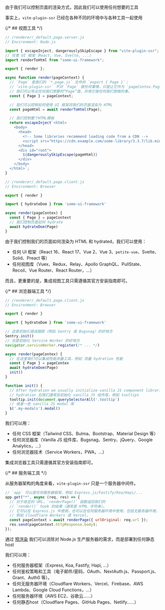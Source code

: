 由于我们可以控制页面的渲染方式，因此我们可以使用任何想要的工具

事实上，`vite-plugin-ssr` 已经在各种不同的环境中与各种工具一起使用

{/* ## 视图工具 */}

```js
// /renderer/_default.page.server.js
// Environment: Node.js

import { escapeInject, dangerouslySkipEscape } from "vite-plugin-ssr";
// 任意 UI 框架（React, Vue, Svelte, ...）
import renderToHtml from "some-ui-framework";

export { render };

async function render(pageContext) {
  // `Page` 是我们的 `*.page.js` 文件的 `export { Page }`；
  // `vite-plugin-ssr` 不对 `Page` 做任何事情，只是让它作为 `pageContex.Page` 可用；
  // 我们可以导出任何我们想要的“Page”值，并用它做任何我们想做的事。
  const { Page } = pageContext;

  // 我们可以控制如何使用 UI 框架将我们的页面渲染为 HTML
  const pageHtml = await renderToHtml(Page);

  // 我们控制整个HTML模板
  return escapeInject`<html>
    <body>
      <head>
        <!-- Some libraries recommend loading code from a CDN -->
        <script src="https://cdn.example.com/some-library/3.3.7/lib.min.js"></script>
      </head>
      <div id="root">
        ${dangerouslySkipEscape(pageHtml)}
      </div>
    </body>
  </html>`;
}
```

```js
// /renderer/_default.page.client.js
// Environment: Browser

export { render }

import { hydrateDom } from 'some-ui-framework'

async render(pageContex) {
  const { Page } = pageContext
  // 我们控制页面如何 hydrate
  await hydrateDom(Page)
}
```

由于我们控制我们的页面如何渲染为 HTML 和 hydrated，我们可以使用：

- 任何 UI 框架（React 16、React 17、Vue 2、Vue 3、`petite-vue`、Svelte、Solid、Preact 等）
- 任何视图库（Vuex、Redux、Relay、Apollo GraphQL、PullState、Recoil、Vue Router、React Router，...）

而且，更重要的是，集成视图工具只需遵循其官方安装指南即可。

{/* ## 浏览器端工具 */}

```js
// /renderer/_default.page.client.js
// Environment: Browser

export { render }

import { hydrateDom } from 'some-ui-framework'

// 这是初始化错误跟踪（例如 Sentry 或 Bugsnag）的好地方
Sentry.init()
// 也是初始化 Service Worker 的好地方
navigator.serviceWorker.register(/* ... */)

async render(pageContex) {
  // 在这里我们可以集成性能测量工具，例如 测量 hydration 性能
  const { Page } = pageContex
  await hydrateDom(Page)
  init()
}

function init() {
  // After hydration we usually initialize vanilla JS component libraries, for example tooltips
  // hydration 后我们通常会初始化 vanilla JS 组件库，例如 tooltips
  tooltip.init(document.querySelectorAll('.tooltip')
  // 或者一些 vanilla JS modal 库
  $('.my-modals').modal()
}
```

我们可以用：

- 任何 CSS 框架（Tailwind CSS、Bulma、Bootstrap、Material Design 等）
- 任何浏览器库（Vanilla JS 组件库、Bugsnag、Sentry、jQuery、Google Analytics，...）
- 任何浏览器技术（Service Workers，PWA，...）

集成浏览器工具只需遵循其官方安装指南即可。

{/* ## 服务端工具 */}

从服务器架构的角度来看，`vite-plugin-ssr` 只是一个服务器中间件。

```js
// `app` 可以是任何服务器框架，例如 Express.js/Fastify/Koa/Hapi/...
app.get("*", async (req, res) => {
  // 对于给定的 URL，`renderPage()` 函数返回我们的
  // `render()` hook 的结果（通常是 HTML 字符串）。
  // 它可以在 Express.js 中使用，也可以在任何服务器环境中使用，包括无服务器环境，
  // 例如 Cloudflare Workers 或 Vercel。
  const pageContext = await renderPage({ urlOriginal: req.url });
  res.send(pageContext.httpResponse.body);
});
```

通过 [预渲染](/pre-rendering) 我们可以消除对 Node.js 生产服务器的需求，而是部署到任何静态 host

我们可以用：

- 任何服务器框架（Express, Koa, Fastify, Hapi, ...）
- 任何鉴权策略和工具（电子邮件/密码、OAuth、NextAuth.js、Passport.js、Grant、Auth0 等）。
- 任何无服务器环境（Cloudflare Workers、Vercel、Firebase、AWS Lambda、Google Cloud Functions，...）
- 任何服务器环境（AWS EC2、谷歌云……）
- 任何静态host（Cloudflare Pages、GitHub Pages、Netlify……）
